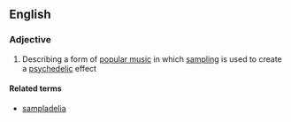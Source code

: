 ==English==

===Adjective===
{{en-adj}}

#{{music}} Describing a form of [[popular music]] in which [[sampling]] is used to create a [[psychedelic]] effect

====Related terms====
*[[sampladelia]]